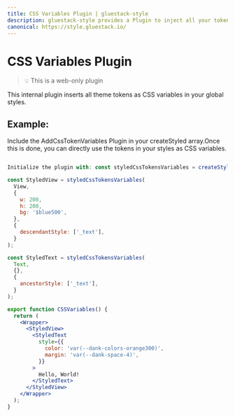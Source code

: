 ```yaml
---
title: CSS Variables Plugin | gluestack-style
description: gluestack-style provides a Plugin to inject all your tokens as CSS variables. An internal plugin to insert all theme tokens as css variables in your global styles.
canonical: https://style.gluestack.io/
---
```



<Meta title="plugins/CSS Variables Plugin" />

# CSS Variables Plugin

> 💡 This is a web-only plugin

This internal plugin inserts all theme tokens as CSS variables in your global styles.

## Example:

Include the AddCssTokenVariables Plugin in your createStyled array.Once this is done, you can directly use the tokens in your styles as CSS variables.

```jsx

Initialize the plugin with: const styledCssTokensVariables = createStyled([new AddCssTokenVariables({})])

const StyledView = styledCssTokensVariables(
  View,
  {
    w: 200,
    h: 200,
    bg: '$blue500',
  },
  {
    descendantStyle: ['_text'],
  }
);

const StyledText = styledCssTokensVariables(
  Text,
  {},
  {
    ancestorStyle: ['_text'],
  }
);

export function CSSVariables() {
  return (
    <Wrapper>
      <StyledView>
        <StyledText
          style={{
            color: 'var(--dank-colors-orange300)',
            margin: 'var(--dank-space-4)',
          }}
        >
          Hello, World!
        </StyledText>
      </StyledView>
    </Wrapper>
  );
}
```
